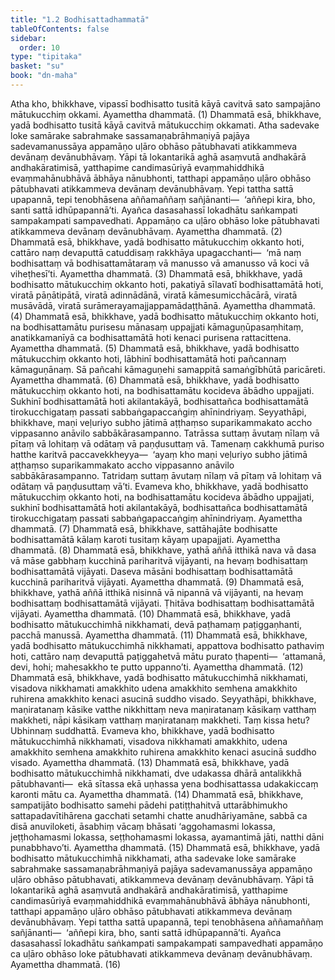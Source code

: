 ```yaml
---
title: "1.2 Bodhisattadhammatā"
tableOfContents: false
sidebar:
  order: 10
type: "tipitaka"
basket: "su"
book: "dn-maha"
---
```



<DynamicBreadcrumb />

<Division number="17" book="dn-maha" bookNo="7" page="10">

<Paragraph number="34" book="dn-maha">
Atha kho, bhikkhave, vipassī bodhisatto tusitā kāyā cavitvā sato sampajāno mātukucchiṃ okkami. Ayamettha dhammatā. (1)
</Paragraph>

</Division>
<Division number="18" book="dn-maha" bookNo="7" page="10">

<Paragraph number="35" book="dn-maha">
Dhammatā esā, bhikkhave, yadā bodhisatto tusitā kāyā cavitvā mātukucchiṃ okkamati. Atha sadevake loke samārake sabrahmake sassamaṇabrāhmaṇiyā pajāya sadevamanussāya appamāṇo uḷāro obhāso pātubhavati atikkammeva devānaṃ devānubhāvaṃ. Yāpi tā lokantarikā aghā asaṃvutā andhakārā andhakāratimisā, yatthapime candimasūriyā evaṃmahiddhikā evaṃmahānubhāvā ābhāya nānubhonti, tatthapi appamāṇo uḷāro obhāso pātubhavati atikkammeva devānaṃ devānubhāvaṃ. Yepi tattha sattā upapannā, tepi tenobhāsena aññamaññaṃ sañjānanti—  ‘aññepi kira, bho, santi sattā idhūpapannā’ti. Ayañca dasasahassī lokadhātu saṅkampati sampakampati sampavedhati. Appamāṇo ca uḷāro obhāso loke pātubhavati atikkammeva devānaṃ devānubhāvaṃ. Ayamettha dhammatā. (2)
</Paragraph>

</Division>
<Division number="19" book="dn-maha" bookNo="7" page="11">

<Paragraph number="36" book="dn-maha">
Dhammatā esā, bhikkhave, yadā bodhisatto mātukucchiṃ okkanto hoti, cattāro naṃ devaputtā catuddisaṃ rakkhāya upagacchanti—  ‘mā naṃ bodhisattaṃ vā bodhisattamātaraṃ vā manusso vā amanusso vā koci vā viheṭhesī’ti. Ayamettha dhammatā. (3)
</Paragraph>

</Division>
<Division number="20" book="dn-maha" bookNo="7" page="11">

<Paragraph number="37" book="dn-maha">
Dhammatā esā, bhikkhave, yadā bodhisatto mātukucchiṃ okkanto hoti, pakatiyā sīlavatī bodhisattamātā hoti, viratā pāṇātipātā, viratā adinnādānā, viratā kāmesumicchācārā, viratā musāvādā, viratā surāmerayamajjappamādaṭṭhānā. Ayamettha dhammatā. (4)
</Paragraph>

</Division>
<Division number="21" book="dn-maha" bookNo="7" page="11">

<Paragraph number="38" book="dn-maha">
Dhammatā esā, bhikkhave, yadā bodhisatto mātukucchiṃ okkanto hoti, na bodhisattamātu purisesu mānasaṃ uppajjati kāmaguṇūpasaṃhitaṃ, anatikkamanīyā ca bodhisattamātā hoti kenaci purisena rattacittena. Ayamettha dhammatā. (5)
</Paragraph>

</Division>
<Division number="22" book="dn-maha" bookNo="7" page="11">

<Paragraph number="39" book="dn-maha">
Dhammatā esā, bhikkhave, yadā bodhisatto mātukucchiṃ okkanto hoti, lābhinī bodhisattamātā hoti pañcannaṃ kāmaguṇānaṃ. Sā pañcahi kāmaguṇehi samappitā samaṅgībhūtā paricāreti. Ayamettha dhammatā. (6)
</Paragraph>

</Division>
<Division number="23" book="dn-maha" bookNo="7" page="11">

<Paragraph number="40" book="dn-maha">
Dhammatā esā, bhikkhave, yadā bodhisatto mātukucchiṃ okkanto hoti, na bodhisattamātu kocideva ābādho uppajjati. Sukhinī bodhisattamātā hoti akilantakāyā, bodhisattañca bodhisattamātā tirokucchigataṃ passati sabbaṅgapaccaṅgiṃ ahīnindriyaṃ. Seyyathāpi, bhikkhave, maṇi veḷuriyo subho jātimā aṭṭhaṃso suparikammakato accho vippasanno anāvilo sabbākārasampanno. Tatrāssa suttaṃ āvutaṃ nīlaṃ vā pītaṃ vā lohitaṃ vā odātaṃ vā paṇḍusuttaṃ vā. Tamenaṃ cakkhumā puriso hatthe karitvā paccavekkheyya—  ‘ayaṃ kho maṇi veḷuriyo subho jātimā aṭṭhaṃso suparikammakato accho vippasanno anāvilo sabbākārasampanno. Tatridaṃ suttaṃ āvutaṃ nīlaṃ vā pītaṃ vā lohitaṃ vā odātaṃ vā paṇḍusuttaṃ vā’ti. Evameva kho, bhikkhave, yadā bodhisatto mātukucchiṃ okkanto hoti, na bodhisattamātu kocideva ābādho uppajjati, sukhinī bodhisattamātā hoti akilantakāyā, bodhisattañca bodhisattamātā tirokucchigataṃ passati sabbaṅgapaccaṅgiṃ ahīnindriyaṃ. Ayamettha dhammatā. (7)
</Paragraph>

</Division>
<Division number="24" book="dn-maha" bookNo="7" page="12">

<Paragraph number="41" book="dn-maha">
Dhammatā esā, bhikkhave, sattāhajāte bodhisatte bodhisattamātā kālaṃ karoti tusitaṃ kāyaṃ upapajjati. Ayamettha dhammatā. (8)
</Paragraph>

</Division>
<Division number="25" book="dn-maha" bookNo="7" page="12">

<Paragraph number="42" book="dn-maha">
Dhammatā esā, bhikkhave, yathā aññā itthikā nava vā dasa vā māse gabbhaṃ kucchinā pariharitvā vijāyanti, na hevaṃ bodhisattaṃ bodhisattamātā vijāyati. Daseva māsāni bodhisattaṃ bodhisattamātā kucchinā pariharitvā vijāyati. Ayamettha dhammatā. (9)
</Paragraph>

</Division>
<Division number="26" book="dn-maha" bookNo="7" page="12">

<Paragraph number="43" book="dn-maha">
Dhammatā esā, bhikkhave, yathā aññā itthikā nisinnā vā nipannā vā vijāyanti, na hevaṃ bodhisattaṃ bodhisattamātā vijāyati. Ṭhitāva bodhisattaṃ bodhisattamātā vijāyati. Ayamettha dhammatā. (10)
</Paragraph>

</Division>
<Division number="27" book="dn-maha" bookNo="7" page="12">

<Paragraph number="44" book="dn-maha">
Dhammatā esā, bhikkhave, yadā bodhisatto mātukucchimhā nikkhamati, devā paṭhamaṃ paṭiggaṇhanti, pacchā manussā. Ayamettha dhammatā. (11)
</Paragraph>

</Division>
<Division number="28" book="dn-maha" bookNo="7" page="12">

<Paragraph number="45" book="dn-maha">
Dhammatā esā, bhikkhave, yadā bodhisatto mātukucchimhā nikkhamati, appattova bodhisatto pathaviṃ hoti, cattāro naṃ devaputtā paṭiggahetvā mātu purato ṭhapenti—  ‘attamanā, devi, hohi; mahesakkho te putto uppanno’ti. Ayamettha dhammatā. (12)
</Paragraph>

</Division>
<Division number="29" book="dn-maha" bookNo="7" page="12">

<Paragraph number="46" book="dn-maha">
Dhammatā esā, bhikkhave, yadā bodhisatto mātukucchimhā nikkhamati, visadova nikkhamati amakkhito udena amakkhito semhena amakkhito ruhirena amakkhito kenaci asucinā suddho visado. Seyyathāpi, bhikkhave, maṇiratanaṃ kāsike vatthe nikkhittaṃ neva maṇiratanaṃ kāsikaṃ vatthaṃ makkheti, nāpi kāsikaṃ vatthaṃ maṇiratanaṃ makkheti. Taṃ kissa hetu? Ubhinnaṃ suddhattā. Evameva kho, bhikkhave, yadā bodhisatto mātukucchimhā nikkhamati, visadova nikkhamati amakkhito, udena amakkhito semhena amakkhito ruhirena amakkhito kenaci asucinā suddho visado. Ayamettha dhammatā. (13)
</Paragraph>

</Division>
<Division number="30" book="dn-maha" bookNo="7" page="13">

<Paragraph number="47" book="dn-maha">
Dhammatā esā, bhikkhave, yadā bodhisatto mātukucchimhā nikkhamati, dve udakassa dhārā antalikkhā pātubhavanti—  ekā sītassa ekā uṇhassa yena bodhisattassa udakakiccaṃ karonti mātu ca. Ayamettha dhammatā. (14)
</Paragraph>

</Division>
<Division number="31" book="dn-maha" bookNo="7" page="13">

<Paragraph number="48" book="dn-maha">
Dhammatā esā, bhikkhave, sampatijāto bodhisatto samehi pādehi patiṭṭhahitvā uttarābhimukho sattapadavītihārena gacchati setamhi chatte anudhāriyamāne, sabbā ca disā anuviloketi, āsabhiṃ vācaṃ bhāsati ‘aggohamasmi lokassa, jeṭṭhohamasmi lokassa, seṭṭhohamasmi lokassa, ayamantimā jāti, natthi dāni punabbhavo’ti. Ayamettha dhammatā. (15)
</Paragraph>

</Division>
<Division number="32" book="dn-maha" bookNo="7" page="13">

<Paragraph number="49" book="dn-maha">
Dhammatā esā, bhikkhave, yadā bodhisatto mātukucchimhā nikkhamati, atha sadevake loke samārake sabrahmake sassamaṇabrāhmaṇiyā pajāya sadevamanussāya appamāṇo uḷāro obhāso pātubhavati, atikkammeva devānaṃ devānubhāvaṃ. Yāpi tā lokantarikā aghā asaṃvutā andhakārā andhakāratimisā, yatthapime candimasūriyā evaṃmahiddhikā evaṃmahānubhāvā ābhāya nānubhonti, tatthapi appamāṇo uḷāro obhāso pātubhavati atikkammeva devānaṃ devānubhāvaṃ. Yepi tattha sattā upapannā, tepi tenobhāsena aññamaññaṃ sañjānanti—  ‘aññepi kira, bho, santi sattā idhūpapannā’ti. Ayañca dasasahassī lokadhātu saṅkampati sampakampati sampavedhati appamāṇo ca uḷāro obhāso loke pātubhavati atikkammeva devānaṃ devānubhāvaṃ. Ayamettha dhammatā. (16)
</Paragraph>
</Division>